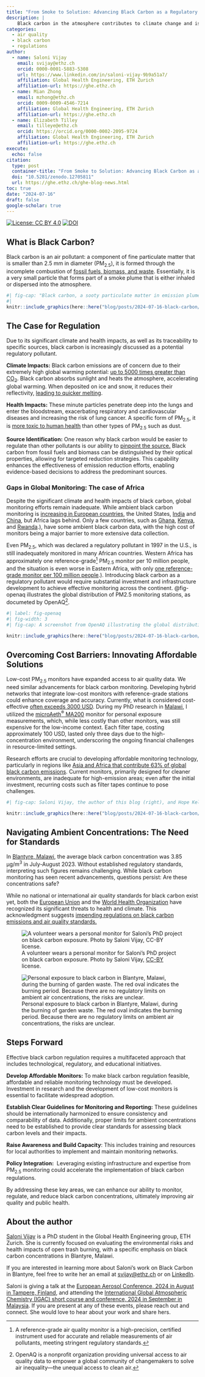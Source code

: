 ```yaml
---
title: "From Smoke to Solution: Advancing Black Carbon as a Regulatory Pollutant"
description: |
    Black carbon in the atmosphere contributes to climate change and is a known carcinogen. Yet, this pollutant remains largely unmonitored and unregulated. Despite its dangers, there are no guidelines on safe levels of black carbon in the air we breathe. It’s time to focus on establishing effective regulations to monitor and control black carbon concentrations in the atmosphere.
categories:
  - air quality
  - black carbon
  - regulations
author:
  - name: Saloni Vijay
    email: svijay@ethz.ch
    orcid: 0000-0001-5883-5308
    url: https://www.linkedin.com/in/saloni-vijay-9b9a51a7/
    affiliation: Global Health Engineering, ETH Zurich
    affiliation-url: https://ghe.ethz.ch
  - name: Mian Zhong
    email: mzhong@ethz.ch
    orcid: 0009-0009-4546-7214
    affiliation: Global Health Engineering, ETH Zurich
    affiliation-url: https://ghe.ethz.ch
  - name: Elizabeth Tilley
    email: tilleye@ethz.ch
    orcid: https://orcid.org/0000-0002-2095-9724
    affiliation: Global Health Engineering, ETH Zurich
    affiliation-url: https://ghe.ethz.ch
execute:
  echo: false
citation:
  type: post
  container-title: "From Smoke to Solution: Advancing Black Carbon as a Regulatory Pollutant"
  doi: "10.5281/zenodo.12705811"
  url: https://ghe.ethz.ch/ghe-blog-news.html
toc: true
date: "2024-07-16"
draft: false
google-scholar: true
---
```


<!-- badges: start -->
[![License: CC BY
4.0](https://img.shields.io/badge/License-CC_BY_4.0-lightgreen.svg)](https://creativecommons.org/licenses/by/4.0/)
[![DOI](https://zenodo.org/badge/DOI/10.5281/zenodo.12705811.svg)](https://doi.org/10.5281/zenodo.12705811)
<!-- badges: end -->

## What is Black Carbon?

Black carbon is an air pollutant: a component of fine particulate matter that is smaller than 2.5 mm in diameter (PM~2.5~), it is formed through the incomplete combustion of [fossil fuels, biomass, and waste](https://www.ccacoalition.org/short-lived-climate-pollutants/black-carbon). Essentially, it is a very small particle that forms part of a smoke plume that is either inhaled or dispersed into the atmosphere.

```r
#| fig-cap: "Black carbon, a sooty particulate matter in emission plumes. Photo by [Thijs Stoop](https://unsplash.com/photos/white-smoke-A_AQxGz9z5I) on [Unsplash](https://unsplash.com/)."
#| 
knitr::include_graphics(here::here("blog/posts/2024-07-16-black-carbon/img/thijs-stoop-A_AQxGz9z5I-unsplash.jpg"))
```

## The Case for Regulation

Due to its significant climate and health impacts, as well as its traceability to specific sources, black carbon is increasingly discussed as a potential regulatory pollutant.

**Climate Impacts:** Black carbon emissions are of concern due to their extremely high global warming potential: [up to 5000 times greater than CO~2~](https://en.wikipedia.org/wiki/Open_burning_of_waste). Black carbon absorbs sunlight and heats the atmosphere, accelerating global warming. When deposited on ice and snow, it reduces their reflectivity, [leading to quicker melting](https://www.ccacoalition.org/short-lived-climate-pollutants/black-carbon).

**Health Impacts:** These minute particles penetrate deep into the lungs and enter the bloodstream, exacerbating respiratory and cardiovascular diseases and increasing the risk of lung cancer. A specific form of PM~2.5~, it is [more toxic to human health](https://iris.who.int/bitstream/handle/10665/352615/9789289002653-eng.pdf?sequence=1) than other types of PM~2.5~ such as dust.

**Source Identification:** One reason why black carbon would be easier to regulate than other pollutants is our ability to [pinpoint the source.](https://iris.who.int/bitstream/handle/10665/352615/9789289002653-eng.pdf?sequence=1) Black carbon from fossil fuels and biomass can be distinguished by their optical properties, allowing for targeted reduction strategies. This capability enhances the effectiveness of emission reduction efforts, enabling evidence-based decisions to address the predominant sources.

### **Gaps in Global Monitoring: The case of Africa**

Despite the significant climate and health impacts of black carbon, global monitoring efforts remain inadequate. While ambient black carbon monitoring is [increasing in European countries](https://www.clarity.io/blog/air-quality-measurements-series-black-carbon), the United States, [India](https://mausam.imd.gov.in/imd_latest/contents/environmental-monitoring-services.php) and [China](https://www.mdpi.com/2073-4433/11/7/684), but Africa lags behind. Only a few countries, such as [Ghana](https://www.sciencedirect.com/science/article/pii/S0048969723011981), [Kenya](https://www.nature.com/articles/s43247-022-00400-1), and [Rwanda](https://www.sciencedirect.com/science/article/abs/pii/S2212095522002309#:~:text=Only%20two%20studies%20of%20BC,et%20al.%2C%202020).), have some ambient black carbon data, with the high cost of monitors being a major barrier to more extensive data collection.

Even PM~2.5~, which was declared a regulatory pollutant in 1997 in the U.S., is still inadequately monitored in many African countries. Western Africa has approximately one reference-grade[^1] PM~2.5~ monitor per 10 million people, and the situation is even worse in Eastern Africa, with only [one reference-grade monitor per 100 million people](https://scielo.org.za/scielo.php?script=sci_arttext&pid=S2410-972X2021000100009#:~:text=In%20Western%20Africa%2C%20there%20is,et%20al.%2C%202020).). Introducing black carbon as a regulatory pollutant would require substantial investment and infrastructure development to achieve effective monitoring across the continent. @fig-openaq illustrates the global distribution of PM2.5 monitoring stations, as documeted by OpenAQ[^2].

[^1]: A reference-grade air quality monitor is a high-precision, certified instrument used for accurate and reliable measurements of air pollutants, meeting stringent regulatory standards.

[^2]: OpenAQ is a nonprofit organization providing universal access to air quality data to empower a global community of changemakers to solve air inequality—the unequal access to clean air.

```r
#| label: fig-openaq
#| fig-width: 3
#| fig-cap: A screenshot from OpenAQ illustrating the global distribution of PM2.5 monitoring stations. 

knitr::include_graphics(here::here("blog/posts/2024-07-16-black-carbon/img/screenshot-openaq.png"))

```

## Overcoming Cost Barriers: Innovating Affordable Solutions

Low-cost PM~2.5~ monitors have expanded access to air quality data. We need similar advancements for black carbon monitoring. Developing hybrid networks that integrate low-cost monitors with reference-grade stations could enhance coverage and accuracy. Currently, what is considered cost-effective [often exceeds 3000 USD](https://metone.com/introducing-the-groundbreaking-c-12-portable-carbon-monitor-making-carbon-measurements-accessible-worldwide/). During my PhD research in [Malawi](https://en.wikipedia.org/wiki/Malawi), I utilized the [microAeth^®^ MA200](https://aethlabs.com/microaeth/ma200/overview) monitor for personal exposure measurements, which, while less costly than other monitors, was still expensive for the low-income context. Each filter tape, costing approximately 100 USD, lasted only three days due to the high-concentration environment, underscoring the ongoing financial challenges in resource-limited settings.

Research efforts are crucial to developing affordable monitoring technology, particularly in regions like [Asia and Africa that contribute 63% of global black carbon emissions](https://www.clarity.io/blog/air-quality-measurements-series-black-carbon#:~:text=More%20than%2075%25%20of%20global,lack%20comprehensive%20air%20quality%20regulations.). Current monitors, primarily designed for cleaner environments, are inadequate for high-emission areas; even after the initial investment, recurring costs such as filter tapes continue to pose challenges.

```r
#| fig-cap: Saloni Vijay, the author of this blog (right), and Hope Kelvin Chilunga (left), a collaborator of the GHE group, setting up an experiment to monitor black carbon emissions from cooking with solid biofuels in Blantyre, Malawi. Photo by Saloni Vijay, [CC-BY](https://creativecommons.org/licenses/by/4.0/deed.en) license.

knitr::include_graphics(here::here("blog/posts/2024-07-16-black-carbon/img/measuring-air-quality.jpg"))

```

## Navigating Ambient Concentrations: The Need for Standards

In [Blantyre, Malawi](https://visitmalawi.mw/index.php/blantyre-city/), the average black carbon concentration was 3.85 μg/m^3^ in July-August 2023. Without established regulatory standards, interpreting such figures remains challenging. While black carbon monitoring has seen recent advancements, questions persist: Are these concentrations safe?

While no national or international air quality standards for black carbon exist yet, both the [European Union](https://fpi.ec.europa.eu/news/eu-action-sheds-light-black-carbon-emissions-2019-08-27_en) and the [World Health Organization](https://iris.who.int/bitstream/handle/10665/352615/9789289002653-eng.pdf?sequence=1) have recognized its significant threats to health and climate. This acknowledgment suggests [impending regulations on black carbon emissions and air quality standards.](https://en.ilmatieteenlaitos.fi/tiedote/5ePGJSjeZo1t5qvIjQO992)

::: {layout="[9,-1,16]" layout-valign="bottom"}
![A volunteer wears a personal monitor for Saloni's PhD project on black carbon exposure. Photo by Saloni Vijay, [CC-BY](https://creativecommons.org/licenses/by/4.0/deed.en) license.](img/personal-monitor.jpg)

![Personal exposure to black carbon in Blantyre, Malawi, during the burning of garden waste. The red oval indicates the burning period. Because there are no regulatory limits on ambient air concentrations, the risks are unclear.](img/plot-measurements.png)
:::

## Steps Forward

Effective black carbon regulation requires a multifaceted approach that includes technological, regulatory, and educational initiatives.

**Develop Affordable Monitors:** To make black carbon regulation feasible, affordable and reliable monitoring technology must be developed. Investment in research and the development of low-cost monitors is essential to facilitate widespread adoption.

**Establish Clear Guidelines** **for Monitoring and Reporting:** These guidelines should be internationally harmonized to ensure consistency and comparability of data. Additionally, proper limits for ambient concentrations need to be established to provide clear standards for assessing black carbon levels and their impacts.

**Raise Awareness and Build Capacity**: This includes training and resources for local authorities to implement and maintain monitoring networks.

**Policy Integration:**  Leveraging existing infrastructure and expertise from PM~2.5~ monitoring could accelerate the implementation of black carbon regulations.

By addressing these key areas, we can enhance our ability to monitor, regulate, and reduce black carbon concentrations, ultimately improving air quality and public health.

## About the author

[Saloni Vijay](https://www.linkedin.com/in/saloni-vijay-9b9a51a7/) is a PhD student in the Global Health Engineering group, ETH Zurich. She is currently focused on evaluating the environmental risks and health impacts of open trash burning, with a specific emphasis on black carbon concentrations in Blantyre, Malawi.

If you are interested in learning more about Saloni’s work on Black Carbon in Blantyre, feel free to write her an email at [svijay\@ethz.ch](mailto:svijay@ethz.ch) or on [LinkedIn](https://www.linkedin.com/in/saloni-vijay-9b9a51a7/).

Saloni is giving a talk at the [European Aerosol Conference, 2024 in August in Tampere, Finland](https://www.eac2024.fi/), and attending the [International Global Atmospheric Chemistry (IGAC) short course and conference, 2024 in September in Malaysia](https://icacgp-igac2024.com/). If you are present at any of these events, please reach out and connect. She would love to hear about your work and share hers.
